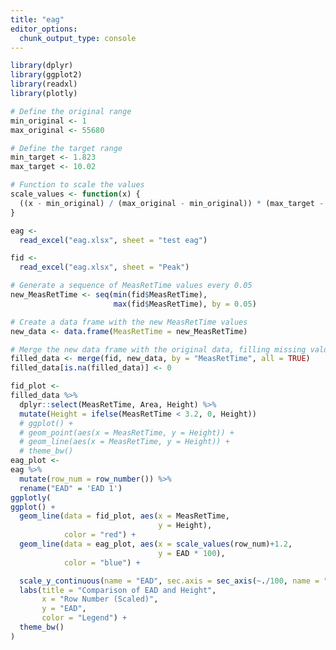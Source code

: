 ```yaml
---
title: "eag"
editor_options: 
  chunk_output_type: console
---
```


```r
library(dplyr)
library(ggplot2)
library(readxl)
library(plotly)
```
```r
# Define the original range
min_original <- 1
max_original <- 55680

# Define the target range
min_target <- 1.823
max_target <- 10.02

# Function to scale the values
scale_values <- function(x) {
  ((x - min_original) / (max_original - min_original)) * (max_target - min_target) + min_target
}

```

```r
eag <-
  read_excel("eag.xlsx", sheet = "test eag")

fid <-
  read_excel("eag.xlsx", sheet = "Peak") 

# Generate a sequence of MeasRetTime values every 0.05
new_MeasRetTime <- seq(min(fid$MeasRetTime), 
                       max(fid$MeasRetTime), by = 0.05)

# Create a data frame with the new MeasRetTime values
new_data <- data.frame(MeasRetTime = new_MeasRetTime)

# Merge the new data frame with the original data, filling missing values with 0
filled_data <- merge(fid, new_data, by = "MeasRetTime", all = TRUE)
filled_data[is.na(filled_data)] <- 0

fid_plot <- 
filled_data %>%
  dplyr::select(MeasRetTime, Area, Height) %>%
  mutate(Height = ifelse(MeasRetTime < 3.2, 0, Height))
  # ggplot() +
  # geom_point(aes(x = MeasRetTime, y = Height)) +
  # geom_line(aes(x = MeasRetTime, y = Height)) +
  # theme_bw()
eag_plot <-
eag %>%
  mutate(row_num = row_number()) %>%
  rename("EAD" = 'EAD 1') 
ggplotly(
ggplot() +
  geom_line(data = fid_plot, aes(x = MeasRetTime, 
                                 y = Height), 
            color = "red") +
  geom_line(data = eag_plot, aes(x = scale_values(row_num)+1.2, 
                                 y = EAD * 100), 
            color = "blue") +

  scale_y_continuous(name = "EAD", sec.axis = sec_axis(~./100, name = "Height")) + 
  labs(title = "Comparison of EAD and Height",
       x = "Row Number (Scaled)", 
       y = "EAD",
       color = "Legend") +
  theme_bw() 
)
  
```








